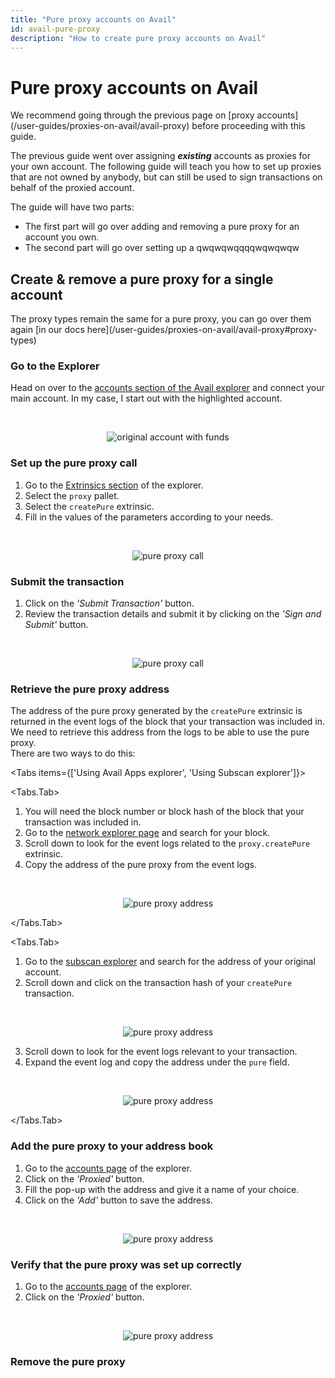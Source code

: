 ```yaml
---
title: "Pure proxy accounts on Avail"
id: avail-pure-proxy
description: "How to create pure proxy accounts on Avail"
---
```



# Pure proxy accounts on Avail

<Callout>
We recommend going through the previous page on [proxy accounts](/user-guides/proxies-on-avail/avail-proxy) before proceeding with this guide.
</Callout>

The previous guide went over assigning ***existing*** accounts as proxies for your own account.
The following guide will teach you how to set up proxies that are not owned by anybody, but can still be used
to sign transactions on behalf of the proxied account.

The guide will have two parts:

- The first part will go over adding and removing a pure proxy for an account you own.
- The second part will go over setting up a qwqwqwqqqqwqwqwqw

## Create & remove a pure proxy for a single account

<Callout type="info">
The proxy types remain the same for a pure proxy, you can go over them again [in our docs here](/user-guides/proxies-on-avail/avail-proxy#proxy-types)
</Callout>

### Go to the Explorer

Head on over to the [accounts section of the Avail explorer](https://explorer.availproject.org/#/accounts) and connect your main account.
In my case, I start out with the highlighted account.

<br/>
<p align="center">
<img src="/img/pure-proxy/pure-proxy-1.png" alt="original account with funds"/>
</p>

### Set up the pure proxy call

1. Go to the [Extrinsics section](https://explorer.avail.so/#/extrinsics) of the explorer.
2. Select the `proxy` pallet.
3. Select the `createPure` extrinsic.
4. Fill in the values of the parameters according to your needs.

<br/>
<p align="center">
<img src="/img/pure-proxy/pure-proxy-2.png" alt="pure proxy call"/>
</p>

### Submit the transaction

1. Click on the *'Submit Transaction'* button.
2. Review the transaction details and submit it by clicking on the *'Sign and Submit'* button.

<br/>
<p align="center">
<img src="/img/pure-proxy/pure-proxy-3.png" alt="pure proxy call"/>
</p>

### Retrieve the pure proxy address

The address of the pure proxy generated by the `createPure` extrinsic is returned in the event logs of the block
that your transaction was included in.
We need to retrieve this address from the logs to be able to use the pure proxy. \
There are two ways to do this:

<Tabs items={['Using Avail Apps explorer', 'Using Subscan explorer']}>

<Tabs.Tab>
1. You will need the block number or block hash of the block that your transaction was included in.
2. Go to the [network explorer page](https://explorer.avail.so/#/network) and search for your block.
3. Scroll down to look for the event logs related to the `proxy.createPure` extrinsic.
4. Copy the address of the pure proxy from the event logs.

<br/>
<p align="center">
<img src="/img/pure-proxy/pure-proxy-4.png" alt="pure proxy address"/>
</p>

</Tabs.Tab>

<Tabs.Tab>
1. Go to the [subscan explorer](https://avail-turing.subscan.io/) and search for the address of your original account.
2. Scroll down and click on the transaction hash of your `createPure` transaction.

<br/>
<p align="center">
<img src="/img/pure-proxy/pure-proxy-5.png" alt="pure proxy address"/>
</p>

3. Scroll down to look for the event logs relevant to your transaction.
4. Expand the event log and copy the address under the `pure` field.

<br/>
<p align="center">
<img src="/img/pure-proxy/pure-proxy-6.png" alt="pure proxy address"/>
</p>

</Tabs.Tab>

</Tabs>

### Add the pure proxy to your address book

1. Go to the [accounts page](https://explorer.availproject.org/#/accounts) of the explorer.
2. Click on the *'Proxied'* button.
3. Fill the pop-up with the address and give it a name of your choice.
4. Click on the *'Add'* button to save the address.

<br/>
<p align="center">
<img src="/img/pure-proxy/pure-proxy-7.png" alt="pure proxy address"/>
</p>

### Verify that the pure proxy was set up correctly

1. Go to the [accounts page](https://explorer.availproject.org/#/accounts) of the explorer.
2. Click on the *'Proxied'* button.

<br/>
<p align="center">
<img src="/img/pure-proxy/pure-proxy-8.png" alt="pure proxy address"/>
</p>

### Remove the pure proxy

